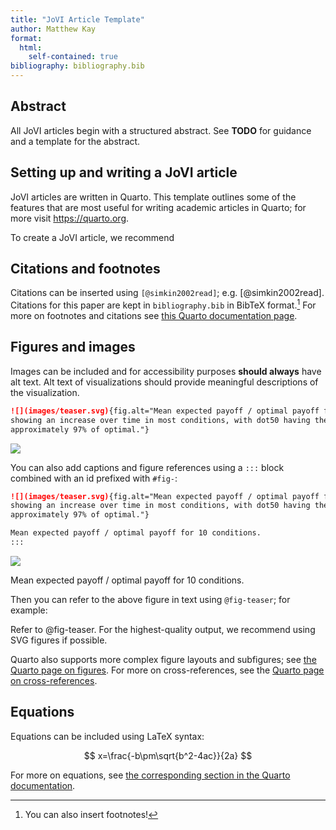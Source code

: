 ```yaml
---
title: "JoVI Article Template"
author: Matthew Kay
format:
  html:
    self-contained: true
bibliography: bibliography.bib
---
```


## Abstract

All JoVI articles begin with a structured abstract. See **TODO** for guidance and a
template for the abstract.

## Setting up and writing a JoVI article

JoVI articles are written in Quarto. This template outlines some of the features 
that are most useful for writing academic articles in Quarto; for more visit <https://quarto.org>.

To create a JoVI article, we recommend 

## Citations and footnotes

Citations can be inserted using `[@simkin2002read]`; e.g. \[@simkin2002read\]. 
Citations for this paper are kept in `bibliography.bib` in BibTeX format.[^1] 
For more on footnotes and citations see [this Quarto documentation page](https://quarto.org/docs/authoring/footnotes-and-citations.html).

[^1]: You can also insert footnotes!

## Figures and images

Images can be included and for accessibility purposes **should always** have alt text. 
Alt text of visualizations should provide meaningful descriptions of the visualization.

``` markdown
![](images/teaser.svg){fig.alt="Mean expected payoff / optimal payoff for 10 conditions,
showing an increase over time in most conditions, with dot50 having the highest value of
approximately 97% of optimal."}
```

![](images/teaser.svg){fig.alt="Mean expected payoff / optimal payoff for 10 conditions,
showing an increase over time in most conditions, with dot50 having the highest value of
approximately 97% of optimal."}

You can also add captions and figure references using a `:::` block combined with
an id prefixed with `#fig-`:

``` markdown
![](images/teaser.svg){fig.alt="Mean expected payoff / optimal payoff for 10 conditions,
showing an increase over time in most conditions, with dot50 having the highest value of
approximately 97% of optimal."}

Mean expected payoff / optimal payoff for 10 conditions.
:::
```

::: {#fig-teaser}
![](images/teaser.svg){fig.alt="Mean expected payoff / optimal payoff for 10 conditions,
showing an increase over time in most conditions, with dot50 having the highest value of
approximately 97% of optimal."}

Mean expected payoff / optimal payoff for 10 conditions.
:::

Then you can refer to the above figure in text using `@fig-teaser`; for example:

Refer to @fig-teaser. For the highest-quality output, we recommend using SVG
figures if possible.

Quarto also supports more complex figure layouts and subfigures; see 
[the Quarto page on figures](https://quarto.org/docs/authoring/figures-and-layout.html).
For more on cross-references, see the
[Quarto page on cross-references](https://quarto.org/docs/authoring/cross-references.html).

## Equations

Equations can be included using LaTeX syntax:

$$
x=\frac{-b\pm\sqrt{b^2-4ac}}{2a}
$$

For more on equations, see [the corresponding section in the Quarto documentation]().
